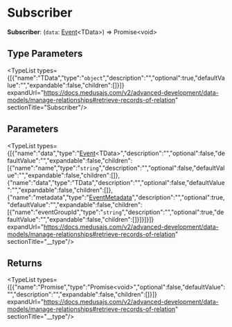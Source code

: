 
# Subscriber

 **Subscriber**: (`data`: [Event](../types.EventBusTypes.Event/page.mdx)&#60;TData&#62;) => Promise&#60;void&#62;

## Type Parameters

<TypeList types={[{"name":"TData","type":"`object`","description":"","optional":true,"defaultValue":"","expandable":false,"children":[]}]} expandUrl="https://docs.medusajs.com/v2/advanced-development/data-models/manage-relationships#retrieve-records-of-relation" sectionTitle="Subscriber"/>

## Parameters

<TypeList types={[{"name":"data","type":"[Event](../types.EventBusTypes.Event/page.mdx)&#60;TData&#62;","description":"","optional":false,"defaultValue":"","expandable":false,"children":[{"name":"name","type":"`string`","description":"","optional":false,"defaultValue":"","expandable":false,"children":[]},{"name":"data","type":"TData","description":"","optional":false,"defaultValue":"","expandable":false,"children":[]},{"name":"metadata","type":"[EventMetadata](../types.EventBusTypes.EventMetadata/page.mdx)","description":"","optional":true,"defaultValue":"","expandable":false,"children":[{"name":"eventGroupId","type":"`string`","description":"","optional":true,"defaultValue":"","expandable":false,"children":[]}]}]}]} expandUrl="https://docs.medusajs.com/v2/advanced-development/data-models/manage-relationships#retrieve-records-of-relation" sectionTitle="__type"/>

## Returns

<TypeList types={[{"name":"Promise","type":"Promise&#60;void&#62;","optional":false,"defaultValue":"","description":"","expandable":false,"children":[]}]} expandUrl="https://docs.medusajs.com/v2/advanced-development/data-models/manage-relationships#retrieve-records-of-relation" sectionTitle="__type"/>
